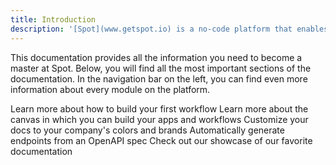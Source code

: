 ```yaml
---
title: Introduction
description: '[Spot](www.getspot.io) is a no-code platform that enables you to automate workflows and construct AI tools and agents effortlessly. Enhance your workflows by integrating a variety of powerful tools.'
---
```


This documentation provides all the information you need to become a master at Spot. Below, you will find all the most important sections of the documentation. In the navigation bar on the left, you can find even more information about every module on the platform.

<CardGroup cols={2}>
  <Card
    title="Your First Tutorial"
    icon="play"
    href="YFT"
  >
    Learn more about how to build your first workflow
  </Card>
  <Card
    title="Workflow Builder"
    icon="screwdriver-wrench"
    href="Workflow Builder"
  >
    Learn more about the canvas in which you can build your apps and workflows 
  </Card>
  <Card
    title="Integrations"
    icon="link"
    href="Integration Modules"
  >
    Customize your docs to your company's colors and brands
  </Card>
  <Card
    title="Agents"
    icon="Robot"
    href="https://mintlify.com/docs/api-playground/openapi"
  >
    Automatically generate endpoints from an OpenAPI spec
  </Card>
  <Card
    title="AI Models"
    icon="stars"
    href="AI"
  >
    Check out our showcase of our favorite documentation
  </Card>
</CardGroup>
